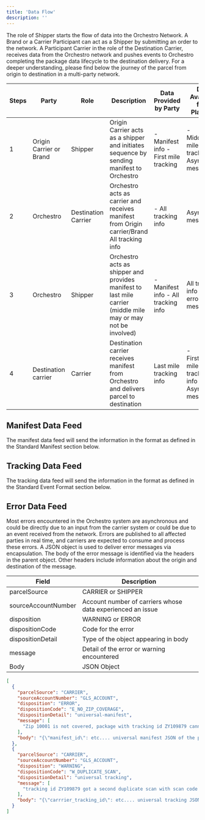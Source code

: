 ```yaml
---
title: 'Data Flow'
description: ''
---
```

The role of Shipper starts the flow of data into the Orchestro Network. A Brand or a Carrier Participant can act as a Shipper by submitting an order to the network. A Participant Carrier in the role of the Destination Carrier, receives data from the Orchestro network and pushes events to Orchestro completing the package data lifecycle to the destination delivery. 
For a deeper understanding, please find below the journey of the parcel from origin to destination in a multi-party network. 

| Steps | Party | Role | Description | Data Provided by Party | Data Available from Platform |
|---|---|---|---|---|---|
| 1 | Origin Carrier or Brand | Shipper | Origin Carrier acts as a shipper and initiates sequence by sending manifest to Orchestro | - Manifest info - First mile tracking | - Middle/last mile tracking -Async error messages | 
| 2 | Orchestro | Destination Carrier | Orchestro acts as carrier and receives manifest from Origin carrier/Brand All tracking info |- All tracking info | Async error messages |
| 3 | Orchestro | Shipper| Orchestro acts as shipper and provides manifest to last mile carrier (middle mile may or may not be involved) | - Manifest info - All tracking info | All tracking info Async error messages |
| 4 | Destination carrier| Carrier | Destination carrier receives manifest from Orchestro and delivers parcel to destination | Last mile tracking info| - First/middle mile tracking info - Async error messages |


## Manifest Data Feed 
The manifest data feed will send the information in the format as defined in the Standard Manifest section below. 

## Tracking Data Feed 
The tracking data feed will send the information in the format as defined in the Standard Event Format section below. 

## Error Data Feed 
Most errors encountered in the Orchestro system are asynchronous and could be directly due to an input from the carrier system or could be due to an event received from the network. Errors are published to all affected parties in real time, and carriers are expected to consume and process these errors. 
A JSON object is used to deliver error messages via encapsulation. The body of the error message is identified via the headers in the parent object. Other headers include information about the origin and destination of the message.  

| Field | Description |
|---|---|
| parcelSource | CARRIER or SHIPPER | 
| sourceAccountNumber | Account number of carriers whose data experienced an issue |
| disposition | WARNING or ERROR |
| dispositionCode | Code for the error |
| dispositionDetail | Type of the object appearing in body |
| message | Detail of the error or warning encountered 
| Body | JSON Object | 

```json
[
  {
    "parcelSource": "CARRIER",
    "sourceAccountNumber": "GLS_ACCOUNT",
    "disposition": "ERROR",
    "dispositionCode": "E_NO_ZIP_COVERAGE",
    "dispositionDetail": "universal-manifest",
    "message": [
      "Zip 10001 is not covered, package with tracking id ZY109879 cannot be delivered"
    ],
    "body": "{\"manifest_id\": etc.... universal manifest JSON of the package information}"
  },
  {
    "parcelSource": "CARRIER",
    "sourceAccountNumber": "GLS_ACCOUNT",
    "disposition": "WARNING",
    "dispositionCode": "W_DUPLICATE_SCAN",
    "dispositionDetail": "universal tracking",
    "message": [
      "tracking id ZY109879 got a second duplicate scan with scan code P at 2024-01-15T15:55Z which will be ignored"
    ],
    "body": "{\"carrrier_tracking_id\": etc.... universal tracking JSON of the tracking information "
  }
]


```


